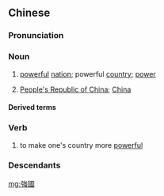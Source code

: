 ==Chinese==
{{zh-forms|s=强国}}

===Pronunciation===
{{zh-pron
|m=qiángguó
|c=koeng4 gwok3
|mc=1,1
|oc=n,1;n,1
|cat=n,v
}}

===Noun===
{{zh-noun}}

# [[powerful]] [[nation]]; powerful [[country]]; [[power]]
# {{lb|zh|chiefly|Hong Kong Cantonese|ironic}} [[People's Republic of China]]; [[China]]

====Derived terms====
{{zh-der|強國人}}

===Verb===
{{zh-verb}}

# to make one's country more [[powerful]]

===Descendants===
{{CJKV|強國|s=強国|きょうこく|강국|cường quốc}}

[[mg:強國]]